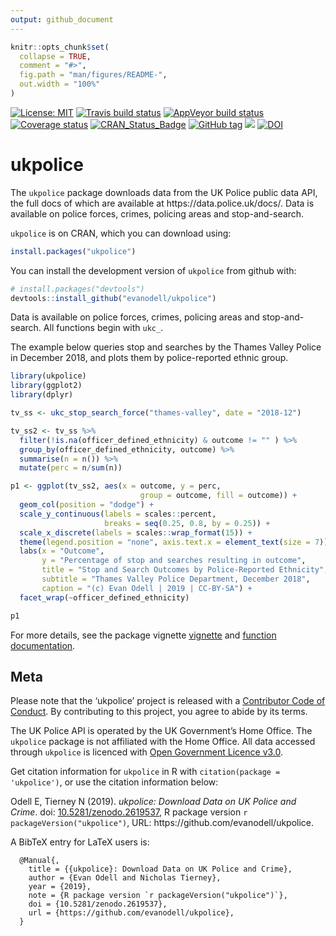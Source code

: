 ```yaml
---
output: github_document
---
```


<!-- README.md is generated from README.Rmd. Please edit that file -->

```r
knitr::opts_chunk$set(
  collapse = TRUE,
  comment = "#>",
  fig.path = "man/figures/README-",
  out.width = "100%"
)
```


<!-- badges: start -->
[![License: MIT](https://img.shields.io/badge/License-MIT-blue.svg)](https://opensource.org/licenses/MIT)
[![Travis build status](https://travis-ci.org/evanodell/ukpolice.svg?branch=master)](https://travis-ci.org/evanodell/ukpolice)
[![AppVeyor build status](https://ci.appveyor.com/api/projects/status/github/evanodell/ukpolice?branch=master&svg=true)](https://ci.appveyor.com/project/evanodell/ukpolice)
[![Coverage status](https://codecov.io/gh/evanodell/ukpolice/branch/master/graph/badge.svg)](https://codecov.io/github/evanodell/ukpolice?branch=master)
[![CRAN_Status_Badge](https://www.r-pkg.org/badges/version/ukpolice)](https://cran.r-project.org/package=ukpolice)
[![GitHub tag](https://img.shields.io/github/tag/evanodell/ukpolice.svg)](https://github.com/evanodell/ukpolice)
[![](https://cranlogs.r-pkg.org/badges/grand-total/ukpolice)](https://cran.r-project.org/package=ukpolice)
[![DOI](https://zenodo.org/badge/178673884.svg)](https://zenodo.org/badge/latestdoi/178673884)
<!-- badges: end -->


# ukpolice

The `ukpolice` package downloads data from the UK Police public data API, the full docs of which are available at https://data.police.uk/docs/. Data is available on police forces, crimes, policing areas and stop-and-search.

`ukpolice` is on CRAN, which you can download using:

```r
install.packages("ukpolice")
```

You can install the development version of `ukpolice` from github with:

```r
# install.packages("devtools")
devtools::install_github("evanodell/ukpolice")
```


Data is available on police forces, crimes, policing areas and stop-and-search. All functions begin with `ukc_`.

The example below queries stop and searches by the Thames Valley Police in December 2018, and plots them by police-reported ethnic group.

```r
library(ukpolice)
library(ggplot2)
library(dplyr)

tv_ss <- ukc_stop_search_force("thames-valley", date = "2018-12")

tv_ss2 <- tv_ss %>% 
  filter(!is.na(officer_defined_ethnicity) & outcome != "" ) %>%
  group_by(officer_defined_ethnicity, outcome) %>%
  summarise(n = n()) %>%
  mutate(perc = n/sum(n))

p1 <- ggplot(tv_ss2, aes(x = outcome, y = perc,
                             group = outcome, fill = outcome)) + 
  geom_col(position = "dodge") + 
  scale_y_continuous(labels = scales::percent,
                     breaks = seq(0.25, 0.8, by = 0.25)) + 
  scale_x_discrete(labels = scales::wrap_format(15)) + 
  theme(legend.position = "none", axis.text.x = element_text(size = 7)) + 
  labs(x = "Outcome", 
       y = "Percentage of stop and searches resulting in outcome",
       title = "Stop and Search Outcomes by Police-Reported Ethnicity",
       subtitle = "Thames Valley Police Department, December 2018",
       caption = "(c) Evan Odell | 2019 | CC-BY-SA") + 
  facet_wrap(~officer_defined_ethnicity)

p1
```

For more details, see the package vignette [vignette](https://docs.evanodell.com/ukpolice/articles/introduction.html) and [function documentation](https://docs.evanodell.com/ukpolice/reference/index.html).

## Meta

Please note that the 'ukpolice' project is released with a [Contributor Code of Conduct](https://github.com/evanodell/ukpolice/blob/master/CODE_OF_CONDUCT.md). By contributing to this project, you agree to abide by its terms.

The UK Police API is operated by the UK Government's Home Office. The `ukpolice` package is not affiliated with the Home Office. All data accessed through `ukpolice` is licenced with [Open Government Licence v3.0](https://www.nationalarchives.gov.uk/doc/open-government-licence/version/3/).

Get citation information for `ukpolice` in R with `citation(package = 'ukpolice')`, or use the citation information below:

Odell E, Tierney N (2019). _ukpolice: Download Data on UK Police and Crime_. doi:
[10.5281/zenodo.2619537](https://doi.org/10.5281/zenodo.2619537), R package version `r packageVersion("ukpolice")`, URL: https://github.com/evanodell/ukpolice.

A BibTeX entry for LaTeX users is:

```
  @Manual{,
    title = {{ukpolice}: Download Data on UK Police and Crime},
    author = {Evan Odell and Nicholas Tierney},
    year = {2019},
    note = {R package version `r packageVersion("ukpolice")`},
    doi = {10.5281/zenodo.2619537},
    url = {https://github.com/evanodell/ukpolice},
  }
```
